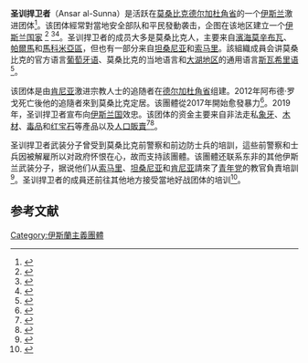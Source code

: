 {{Infobox war faction
| name             = 圣训捍卫者
| native_name      =
| native_name_lang =
| war              = [[莫三比克伊斯蘭動亂|莫三比克伊斯蘭動亂]]
| image            = [[File:Flag_of_Jihad.svg|200px]]
| caption          =
| active           = 2015<ref name="jamestown140618"/> –
| ideology         = {{link-en|萨拉菲圣战思想|Salafi jihadism}}
| leaders          = 
| headquarters     =
| area             = [[莫桑比克|莫桑比克]][[德尔加杜角省|德尔加杜角省]]
| size         = 2000–4500
| partof           =
| predecessor         =
| successor             =
| split            =
| allies           = {{flagdeco|ISIL}} {{link-en|伊斯蘭國中非省|Islamic State's Central Africa Province}}<br>{{flagicon image|ShababFlag.svg}} [[青年党_(索马里)|青年党]] (僱傭兵)
| opponents        = {{flag|Mozambique}}<br>[[瓦格纳集团|瓦格纳集团]]
| battles          = [[莫三比克伊斯蘭動亂|莫三比克伊斯蘭動亂]]
| website          =
}}
'''圣训捍卫者'''（Ansar al-Sunna）是活跃在[[莫桑比克|莫桑比克]][[德尔加杜角省|德尔加杜角省]]的一个[[伊斯兰主义|伊斯兰]]激进团体<ref name="PolGeo">{{Cite web|title="Islamic State" in Mozambique? Control Map & Timeline of the Insurgency|url=https://www.polgeonow.com/2020/08/northern-mozambique-isis-crisis-control-map-2020.html?m=1|accessdate=28 August 2020|author=Centanni|date=17 August 2020|first=Evan|work=PolGeoNow.com|publisher=Political Geography Now|archive-date=2022-03-23|archive-url=https://web.archive.org/web/20220323012620/https://www.polgeonow.com/2020/08/northern-mozambique-isis-crisis-control-map-2020.html?m=1|dead-url=no}}</ref>。该团体經常對當地安全部队和平民發動袭击，企图在该地区建立一个[[伊斯兰国_(政权形式)|伊斯兰国家]] <ref>{{Cite web|title=Mozambique: Islamist Raids Continuing in Mocimboa Da Praia|url=http://allafrica.com/stories/201712050740.html|accessdate=27 December 2017|date=5 December 2017|work=AllAfrica.com|archiveurl=https://web.archive.org/web/20171226234748/http://allafrica.com/stories/201712050740.html|archivedate=2017-12-26|dead-url=no}}</ref> <ref name="APMoz">{{Cite web|title=Battle looms in Mozambique over extremists’ control of port|url=https://apnews.com/2f191b65e6f4157562e906c1965065d6|accessdate=28 August 2020|author=Bowker|date=25 August 2020|first=Tom|work=[[美联社|美联社]]|publisher=[[Associated_Press|Associated Press]]|archive-date=2021-01-01|archive-url=https://web.archive.org/web/20210101230107/https://apnews.com/2f191b65e6f4157562e906c1965065d6|dead-url=no}}</ref><ref name="ARMoz">{{Cite web|title=Mozambique: Sophistication of Islamic insurgency threatens LNG plans|url=https://www.theafricareport.com/38238/mozambique-sophistication-of-islamic-insurgency-threatens-lng-plans/|accessdate=28 August 2020|author=MacDonald|date=24 August 2020|first=Andrew|work={{link-en|The Africa Report}}|publisher={{link-en|Jeune Afrique}}|archive-date=2021-01-08|archive-url=https://web.archive.org/web/20210108032610/https://www.theafricareport.com/38238/mozambique-sophistication-of-islamic-insurgency-threatens-lng-plans/|dead-url=no}}</ref>。圣训捍卫者的成员大多是莫桑比克人，主要来自[[濱海莫辛布瓦|濱海莫辛布瓦]]、[[帕爾馬_(莫桑比克)|帕爾馬]]和[[馬科米亞區|馬科米亞區]]，但也有一部分来自[[坦桑尼亚|坦桑尼亚]]和[[索马里|索马里]]。該組織成員会讲莫桑比克的官方语言[[葡萄牙语|葡萄牙语]]、莫桑比克的当地语言{{link-en|姆瓦尼語|Mwani language}}和[[大湖地区|大湖地区]]的通用语言[[斯瓦希里语|斯瓦希里语]]<ref>{{Cite web|title=População captura supostos membros do grupo armado que atacou Mocímboa da Praia|url=http://www.verdade.co.mz/newsflash/63770-populacao-captura-supostos-membros-do-grupo-armado-que-atacou-mocimboa-da-praia-|accessdate=27 December 2017|work=Verdade.co.mz|archiveurl=https://web.archive.org/web/20171226234801/http://www.verdade.co.mz/newsflash/63770-populacao-captura-supostos-membros-do-grupo-armado-que-atacou-mocimboa-da-praia-|archivedate=2017-12-26|dead-url=yes}}</ref>。

该团体是由[[肯尼亚|肯尼亚]]激进宗教人士{{link-en|阿布德·罗戈|Aboud Rogo Mohammed}}的追随者在[[德尔加杜角省|德尔加杜角省]]组建。2012年阿布德·罗戈死亡後他的追隨者來到莫桑比克定居。该團體從2017年開始愈發暴力<ref name="jamestown140618">{{Cite web|title=Ansar al-Sunna: A New Militant Islamist Group Emerges in Mozambique|url=https://jamestown.org/program/ansar-al-sunna-a-new-militant-islamist-group-emerges-in-mozambique/|accessdate=15 September 2018|date=14 June 2018|work=Jamestown Foundation|archive-date=2018-06-16|archive-url=https://web.archive.org/web/20180616202851/http://jamestown.org/program/ansar-al-sunna-a-new-militant-islamist-group-emerges-in-mozambique/|dead-url=no}}</ref>。2019年，圣训捍卫者宣布向[[伊斯兰国|伊斯兰国]]效忠。该团体的资金主要来自非法走私[[象牙|象牙]]、[[木材|木材]]、[[毒品|毒品]]和[[红宝石|红宝石]]等產品以及[[人口販賣|人口販賣]]<ref>{{Cite web|title=非洲多地面临严峻安全挑战|url=http://www.xinhuanet.com/world/2020-09/02/c_1210781337.htm|accessdate=|author=新華網|date=|format=|publisher=|language=|archive-date=2020-12-12|archive-url=https://web.archive.org/web/20201212020824/http://www.xinhuanet.com/world/2020-09/02/c_1210781337.htm|dead-url=no}}</ref><ref name="bbc020618">{{Cite web|title=How Mozambique's smuggling barons nurtured jihadists|url=https://www.bbc.co.uk/news/world-africa-44320531|accessdate=15 September 2018|date=2 June 2018|work=BBC News|archive-date=2019-05-13|archive-url=https://web.archive.org/web/20190513084603/https://www.bbc.co.uk/news/world-africa-44320531|dead-url=no}}</ref>。

圣训捍卫者武装分子曾受到莫桑比克前警察和前边防士兵的培訓，這些前警察和士兵因被解雇所以对政府怀恨在心，故而支持該團體。该團體还联系东非的其他伊斯兰武装分子，据说他们从[[索马里|索马里]]、[[坦桑尼亚|坦桑尼亚]]和[[肯尼亚|肯尼亚]]請來了[[青年党_(索马里)|青年党]]的教官負責培訓<ref name="Former Policemen">{{Cite news|url=http://allafrica.com/stories/201805010190.html|title=Mozambique: Former Policemen Train Islamist Group|date=2018-05-01|work=Agencia de Informacao de Mocambique (Maputo)|accessdate=2018-06-04|archiveurl=https://web.archive.org/web/20180612141112/http://allafrica.com/stories/201805010190.html|archivedate=2018-06-12|dead-url=no}}</ref>。圣训捍卫者的成員还前往其他地方接受當地好战团体的培训<ref name="extremist threat">{{Cite news|url=https://www.dailymaverick.co.za/article/2018-05-31-is-northern-mozambique-faced-with-an-emerging-extremist-threat/#.WxgqqiAuCUl|title=Is northern Mozambique faced with an emerging extremist threat?|author=Jasmine Opperman|work=Daily Maverik|date=31 May 2018|accessdate=6 June 2018|archiveurl=https://web.archive.org/web/20180612152612/https://www.dailymaverick.co.za/article/2018-05-31-is-northern-mozambique-faced-with-an-emerging-extremist-threat/#.WxgqqiAuCUl|archivedate=2018-06-12|dead-url=no}}</ref>。

== 参考文献 ==
{{Reflist|2}}

[[Category:伊斯蘭主義團體|Category:伊斯蘭主義團體]]